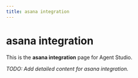 ```yaml
---
title: asana integration
---
```


# asana integration

This is the **asana integration** page for Agent Studio.

_TODO: Add detailed content for asana integration._
